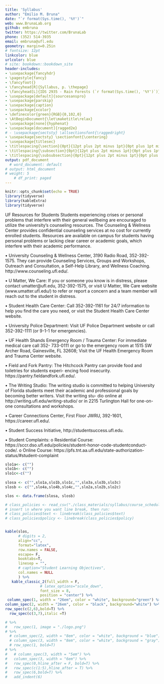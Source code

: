 ```yaml
---
title: 'Syllabus'
author: "Emilio M. Bruna"
date: "`r format(Sys.time(), '%Y')`"
web: www.BrunaLab.org
github: embruna
twitter: https://twitter.com/BrunaLab
phone: (352) 514-3935
email: embruna@ufl.edu
geometry: margin=0.25in
# fontsize: 12pt
linkcolor: blue
urlcolor: blue
# site: bookdown::bookdown_site
header-includes:
- \usepackage{fancyhdr}
- \pagestyle{fancy}
- \fancyfoot{}
- \fancyhead[R]{Syllabus, p. \thepage}
- \fancyhead[L]{IDS 2935 - Rain Forests (`r format(Sys.time(), '%Y')`)}
- \usepackage[default]{sourcesanspro}
- \usepackage{parskip}
- \usepackage{caption}
- \usepackage{xcolor}
- \definecolor{green}{RGB}{0,102,0}
- \AtBeginDocument{\let\maketitle\relax}
- \usepackage[none]{hyphenat}
- \usepackage[document]{ragged2e}
# - \usepackage{sectsty} \allsectionsfont{\raggedright}
- \usepackage{sectsty} \sectionfont{\centering}
- \usepackage{titlesec}
- \titlespacing{\section}{0pt}{12pt plus 2pt minus 1pt}{0pt plus 1pt minus 1pt}
- \titlespacing{\subsection}{0pt}{12pt plus 2pt minus 1pt}{0pt plus 1pt minus 1pt}
- \titlespacing{\subsubsection}{0pt}{12pt plus 2pt minus 1pt}{0pt plus 1pt minus 1pt}
output: pdf_document
  # word_document: default
# output: html_document
# weight: 5
    # df_print: paged
---
```


```r
knitr::opts_chunk$set(echo = TRUE)
library(tidyverse)
library(kableExtra)
library(tidyverse)
```

<!-- ```{r, echo=FALSE, out.width="10%"} -->
<!-- knitr::include_graphics("logo.png") -->
<!-- ``` -->

UF Resources for Students 
Students experiencing crises or personal problems that interfere with their general wellbeing are encouraged to utilize the university’s counseling resources. The Counseling & Wellness Center provides confidential counseling services at no cost for currently enrolled students. Resources are available on campus for students having personal problems or lacking clear career or academic goals, which interfere with their academic performance.

•	University Counseling & Wellness Center, 3190 Radio Road, 352-392-1575. They can provide Counseling Services, Groups and Workshops, Outreach and Consultation, a Self-Help Library, and Wellness Coaching. http://www.counseling.ufl.edu/.

•	U Matter, We Care: If you or someone you know is in distress, please contact umatter@ufl.edu, 352-392-1575, or visit U Matter, We Care website (www.umatter.ufl.edu/) to refer or report a concern and a team member will reach out to the student in distress. 

•	Student Health Care Center: Call 352-392-1161 for 24/7 information to help you find the care you need, or visit the Student Health Care Center website. 

•	University Police Department: Visit UF Police Department website or call 352-392-1111 (or 9-1-1 for emergencies). 

•	UF Health Shands Emergency Room / Trauma Center: For immediate medical care call 352- 733-0111 or go to the emergency room at 1515 SW Archer Road, Gainesville, FL 32608; Visit the UF Health Emergency Room and Trauma Center website. 

•	Field and Fork Pantry: The Hitchcock Pantry can provide food and toiletries for students experi- encing food insecurity. https://pantry.fieldandfork.ufl.edu/. 

•	The Writing Studio: The writing studio is committed to helping University of Florida students meet their academic and professional goals by becoming better writers. Visit the writing stu- dio online at http://writing.ufl.edu/writing-studio/ or in 2215 Turlington Hall for one-on-one consultations and workshops. 

•	Career Connections Center, First Floor JWRU, 392-1601, https://career.ufl.edu/. 

•	Student Success Initiative, http://studentsuccess.ufl.edu. 

•	Student Complaints: 
o	Residential Course: https://sccr.dso.ufl.edu/policies/student-honor-code-studentconduct-code/. 
o	Online Course: https://pfs.tnt.aa.ufl.edu/state-authorization-status/#student-complaint


<!-- \begin{minipage}[t]{0.05\textwidth} -->
<!-- COL 1 \\ -->
<!-- \end{minipage} -->
<!-- \begin{minipage}[t]{0.95\textwidth} -->
<!-- COURSE AND UNIVERSITY POLICIES\\ -->
<!-- \end{minipage} -->

```r
slo1a<- c("")
slo1b<- c("")
slo1c<-c("")
  
slosa <- c("",slo1a,slo1b,slo1c,"",slo3a,slo3b,slo3c)
slosb <- c("",slo4a,slo4b,slo4c,"",slo2a,slo2b,slo2c)

slos <- data.frame(slosa, slosb)

# class_policies <- read_csv("./class_materials/syllabus/course_schedule/policies.csv")
# insert \n where you want line break, then run: 
# class_policies$text <- linebreak(class_policies$text)
# class_policies$policy <- linebreak(class_policies$policy)


kable(slos,
      # digits = 2,
      align="cc",
      format="latex",
      row.names = FALSE,
      escape= F,
      booktabs=T,
      linesep = "",
      # caption="Student Learning Objectives",
      col.names = NULL
      ) %>% 
   kable_classic_2(full_width = F,
                # latex_options="scale_down",
                font_size = 8,
                position = "center") %>% 
 column_spec(1, width = "26em", color = "white", background="green") %>% 
column_spec(2, width = "26em", color = "black", background="white") %>% 
row_spec(c(2,6),bold=T) %>% 
  row_spec(c(3,7),italic =T) 

# %>% 
#   row_spec(1, image = "./logo.png")
# %>%
  # column_spec(2, width = "8em", color = "white", background = "blue") %>% 
  # column_spec(3, width = "8em", color = "white", background = "gray") %>% 
  # row_spec(1, bold=T) 
# %>%
#   # column_spec(3, width = "5em") %>% 
#   column_spec(3, width = "6em") %>% 
#   row_spec(0,hline_after = F, bold=T) %>% 
#   row_spec(c(1:5),hline_after = T) %>% 
#   row_spec(6,bold=T) %>% 
#   add_indent(6)
```


<!-- ```{r table2, echo=FALSE,message = FALSE,warning=FALSE} -->
<!-- policy <- c("Students Requiring Accommodation") -->
<!-- text <- c( -->
<!--   "Students with disabilities or learning barriers that would like to request academic accommodations should connect with the Disability Resource Center by visiting \\url{https://disability.ufl.edu/students/get-started/}. Please share your letter with me and discuss access needs as early as possible in the semester so that I can do whatever is necessary to ensure your participation and learning.") -->
<!-- class_policies <- data.frame(policy, text) -->
<!-- # class_policies <- read_csv("./class_materials/syllabus/course_schedule/policies.csv") -->

<!-- kable(class_policies, -->
<!--       # digits = 2, -->
<!--       align="cl", -->
<!--       format="latex", -->
<!--       row.names = FALSE, -->
<!--       escape= F, -->
<!--       booktabs=T, -->
<!--       linesep = "", -->
<!--       col.names = NULL -->
<!--       # caption="Graded Coursework" -->
<!--       ) %>%  -->
<!--    kable_classic_2(full_width = F, -->
<!--                 # latex_options="scale_down", -->
<!--                 font_size = 10, -->
<!--                 position = "left") %>%  -->
<!--   column_spec(1, width = "7em", color = "white", background="gray") %>%  -->
<!--   column_spec(2, width = "45em", color = "black", background="white") %>%  -->
<!--   sub("\\\\toprule", "", .) %>% # Removes top line -->
<!--   sub("\\\\bottomrule", "", .) # remove bottom line -->
<!-- ``` -->

<!-- ---  -->

<!-- ```{r table3, echo=FALSE,message = FALSE,warning=FALSE} -->

<!-- policy <- c("Students Requiring Accommodation") -->
<!-- text <- c( -->
<!--   "Students with disabilities or learning barriers that would like to request academic accommodations should connect with the Disability Resource Center by visiting \\url{https://disability.ufl.edu/students/get-started/}. Please share your letter with me and discuss access needs as early as possible in the semester so that I can do whatever is necessary to ensure your participation and learning.") -->
<!-- class_policies <- data.frame(policy, text) -->
<!-- # class_policies <- read_csv("./class_materials/syllabus/course_schedule/policies.csv") -->

<!-- kable(class_policies, -->
<!--       # digits = 2, -->
<!--       align="cl", -->
<!--       format="latex", -->
<!--       row.names = FALSE, -->
<!--       escape= F, -->
<!--       booktabs=T, -->
<!--       linesep = "", -->
<!--       col.names = NULL -->
<!--       # caption="Graded Coursework" -->
<!--       ) %>%  -->
<!--    kable_classic_2(full_width = F, -->
<!--                 # latex_options="scale_down", -->
<!--                 font_size = 10, -->
<!--                 position = "left") %>%  -->
<!--   column_spec(1, width = "7em", color = "white", background="gray") %>%  -->
<!--   column_spec(2, width = "45em", color = "black", background="white") %>%  -->
<!--   sub("\\\\toprule", "", .) %>% # Removes top line -->
<!--   sub("\\\\bottomrule", "", .) # remove bottom line -->

<!-- ``` -->
